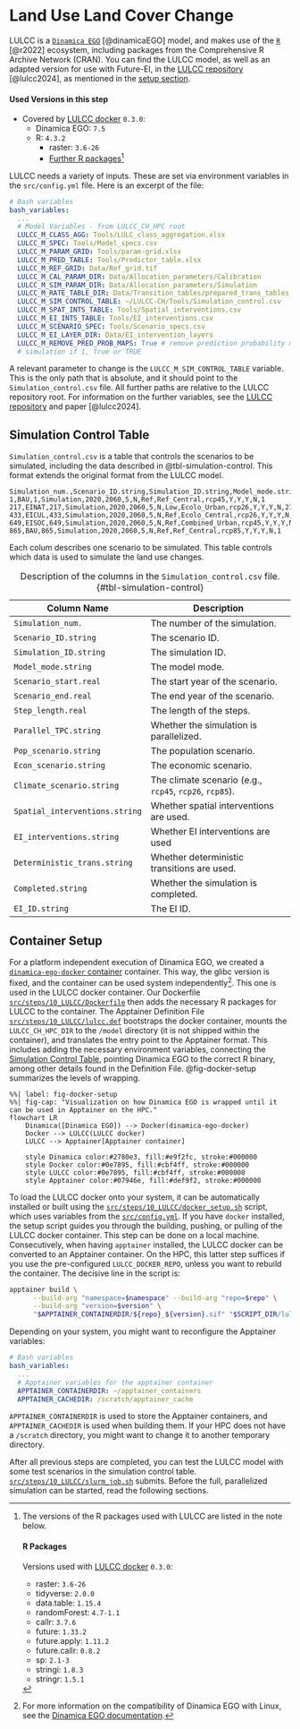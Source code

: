 # Land Use Land Cover Change {#10_LULCC}

LULCC is a [`Dinamica EGO`](https://dinamicaego.com) [@dinamicaEGO] model,
and makes use of the [`R`](https://www.r-project.org/) [@r2022] ecosystem,
including packages from the Comprehensive R Archive Network (CRAN).
You can find the LULCC model,
as well as an adapted version for use with Future-EI,
in the [LULCC repository](https://github.com/blenback/LULCC-CH) [@lulcc2024],
as mentioned in the [setup section](#lulcc-repository).

::: {#cau-versions .callout-caution}
#### Used Versions in this step
- Covered
  by [LULCC docker](https://hub.docker.com/repository/docker/cbueth/lulcc/general)
  `0.3.0`:
    - Dinamica EGO: `7.5`
    - R: `4.3.2`
        - raster: `3.6-26`
        - [Further R packages](#note-versions)[^r-package-versions]
:::


LULCC needs a variety of inputs.
These are set via environment variables in the `src/config.yml` file.
Here is an excerpt of the file:

```.yaml
# Bash variables
bash_variables:
  ...
  # Model Variables - from LULCC_CH_HPC root
  LULCC_M_CLASS_AGG: Tools/LULC_class_aggregation.xlsx
  LULCC_M_SPEC: Tools/Model_specs.csv
  LULCC_M_PARAM_GRID: Tools/param-grid.xlsx
  LULCC_M_PRED_TABLE: Tools/Predictor_table.xlsx
  LULCC_M_REF_GRID: Data/Ref_grid.tif
  LULCC_M_CAL_PARAM_DIR: Data/Allocation_parameters/Calibration
  LULCC_M_SIM_PARAM_DIR: Data/Allocation_parameters/Simulation
  LULCC_M_RATE_TABLE_DIR: Data/Transition_tables/prepared_trans_tables
  LULCC_M_SIM_CONTROL_TABLE: ~/LULCC-CH/Tools/Simulation_control.csv
  LULCC_M_SPAT_INTS_TABLE: Tools/Spatial_interventions.csv
  LULCC_M_EI_INTS_TABLE: Tools/EI_interventions.csv
  LULCC_M_SCENARIO_SPEC: Tools/Scenario_specs.csv
  LULCC_M_EI_LAYER_DIR: Data/EI_intervention_layers
  LULCC_M_REMOVE_PRED_PROB_MAPS: True # remove prediction probability maps after
  # simulation if 1, True or TRUE
```

A relevant parameter to change is the `LULCC_M_SIM_CONTROL_TABLE` variable.
This is the only path that is absolute,
and it should point to the `Simulation_control.csv` file.
All further paths are relative to the LULCC repository root.
For information on the further variables,
see the [LULCC repository](https://github.com/blenback/LULCC-CH)
and paper [@lulcc2024].

## Simulation Control Table {#simulation-control-table}

`Simulation_control.csv` is a table that controls the scenarios to be simulated,
including the data described in @tbl-simulation-control.
This format extends the original format from the LULCC model.


```.csv
Simulation_num.,Scenario_ID.string,Simulation_ID.string,Model_mode.string,Scenario_start.real,Scenario_end.real,Step_length.real,Parallel_TPC.string,Pop_scenario.string,Econ_scenario.string,Climate_scenario.string,Spatial_interventions.string,EI_interventions.string,Deterministic_trans.string,Completed.string,EI_ID.string
1,BAU,1,Simulation,2020,2060,5,N,Ref,Ref_Central,rcp45,Y,Y,Y,N,1
217,EINAT,217,Simulation,2020,2060,5,N,Low,Ecolo_Urban,rcp26,Y,Y,Y,N,217
433,EICUL,433,Simulation,2020,2060,5,N,Ref,Ecolo_Central,rcp26,Y,Y,Y,N,433
649,EISOC,649,Simulation,2020,2060,5,N,Ref,Combined_Urban,rcp45,Y,Y,Y,N,649
865,BAU,865,Simulation,2020,2060,5,N,Ref,Ref_Central,rcp85,Y,Y,Y,N,1
```

Each colum describes one scenario to be simulated.
This table controls which data is used to simulate the land use changes.

| Column Name                | Description                                                        |
|----------------------------|--------------------------------------------------------------------|
| `Simulation_num.`          | The number of the simulation.                                      |
| `Scenario_ID.string`       | The scenario ID.                                                   |
| `Simulation_ID.string`     | The simulation ID.                                                 |
| `Model_mode.string`        | The model mode.                                                    |
| `Scenario_start.real`      | The start year of the scenario.                                    |
| `Scenario_end.real`        | The end year of the scenario.                                      |
| `Step_length.real`         | The length of the steps.                                           |
| `Parallel_TPC.string`      | Whether the simulation is parallelized.                            |
| `Pop_scenario.string`      | The population scenario.                                           |
| `Econ_scenario.string`     | The economic scenario.                                             |
| `Climate_scenario.string`  | The climate scenario (e.g., `rcp45`, `rcp26`, `rcp85`).            |
| `Spatial_interventions.string` | Whether spatial interventions are used.                            |
| `EI_interventions.string`  | Whether EI interventions are used                                  |
| `Deterministic_trans.string` | Whether deterministic transitions are used.                        |
| `Completed.string`         | Whether the simulation is completed.                               |
| `EI_ID.string`             | The EI ID.                                                         |

: Description of the columns in the `Simulation_control.csv` file.
{#tbl-simulation-control}



## Container Setup

For a platform independent execution of Dinamica EGO,
we created a [`dinamica-ego-docker` container](https://github.com/cbueth/dinamica-ego-docker/) container.
This way, the glibc version is fixed,
and the container can be used system independently[^dinamica-ego-linux-compat].
This one is used in the LULCC docker container.
Our Dockerfile [`src/steps/10_LULCC/Dockerfile`](https://github.com/cbueth/Future-EI/tree/main/src/steps/10_LULCC/Dockerfile)
then adds the necessary R packages for LULCC to the container.
The Apptainer Definition
File [`src/steps/10_LULCC/lulcc.def`](https://github. com/cbueth/Future-EI/tree/main/src/steps/10_LULCC/lulcc.def)
bootstraps the docker container, mounts the `LULCC_CH_HPC_DIR` to the
`/model` directory (it is not shipped within the container),
and translates the entry point to the Apptainer format.
This includes adding the necessary environment variables, connecting the
[Simulation Control Table](#simulation-control-table), pointing Dinamica EGO
to the correct R binary, among other details found in the Definition File.
@fig-docker-setup summarizes the levels of wrapping.

[^dinamica-ego-linux-compat]: For more information on the compatibility of Dinamica EGO with Linux, see the [Dinamica EGO documentation](https://dinamicaego.com/dokuwiki/doku.php?id=dinamica_linux_compatibility).


```mermaid
%%| label: fig-docker-setup
%%| fig-cap: "Visualization on how Dinamica EGO is wrapped until it can be used in Apptainer on the HPC."
flowchart LR
    Dinamica([Dinamica EGO]) --> Docker(dinamica-ego-docker)
    Docker --> LULCC(LULCC docker)
    LULCC --> Apptainer[Apptainer container]

    style Dinamica color:#2780e3, fill:#e9f2fc, stroke:#000000
    style Docker color:#0e7895, fill:#cbf4ff, stroke:#000000
    style LULCC color:#0e7895, fill:#cbf4ff, stroke:#000000
    style Apptainer color:#07946e, fill:#def9f2, stroke:#000000
```




To load the LULCC docker onto your system,
it can be automatically installed or built using the
[`src/steps/10_LULCC/docker_setup.sh`](https://github.com/cbueth/Future-EI/tree/main/src/steps/10_LULCC/docker_setup.sh)
script, which uses variables from the
[`src/config.yml`](https://github.com/cbueth/Future-EI/tree/main/src/config.yml).
If you have `docker` installed, the setup script guides you through the building,
pushing, or pulling of the LULCC docker container.
This step can be done on a local machine.
Consecutively, when having `apptainer` installed,
the LULCC docker can be converted to an Apptainer container.
On the HPC, this latter step suffices if you use the pre-configured
`LULCC_DOCKER_REPO`, unless you want to rebuild the container.
The decisive line in the script is:

```.bash
apptainer build \
      --build-arg "namespace=$namespace" --build-arg "repo=$repo" \
      --build-arg "version=$version" \
      "$APPTAINER_CONTAINERDIR/${repo}_${version}.sif" "$SCRIPT_DIR/lulcc.def"
```

Depending on your system, you might want to reconfigure the Apptainer variables:

```.yaml
# Bash variables
bash_variables:
  ...
  # Apptainer variables for the apptainer container
  APPTAINER_CONTAINERDIR: ~/apptainer_containers
  APPTAINER_CACHEDIR: /scratch/apptainer_cache
```
`APPTAINER_CONTAINERDIR` is used to store the Apptainer containers,
and `APPTAINER_CACHEDIR` is used when building them.
If your HPC does not have a `/scratch` directory,
you might want to change it to another temporary directory.

After all previous steps are completed,
you can test the LULCC model with some test scenarios in the simulation control
table.
[`src/steps/10_LULCC/slurm_job.sh`](https://github.com/cbueth/Future-EI/tree/main/src/steps/10_LULCC/slurm_job.sh)
submits.
Before the full, parallelized simulation can be started,
read the following sections.

[^r-package-versions]: The versions of the R packages used with LULCC are
    listed in the note below.

    ::: {#note-versions .callout-note}
    #### R Packages
    Versions used
    with [LULCC docker](https://hub.docker.com/repository/docker/cbueth/lulcc/general)
    `0.3.0`:

    - raster: `3.6-26`
    - tidyverse: `2.0.0`
    - data.table: `1.15.4`
    - randomForest: `4.7-1.1`
    - callr: `3.7.6`
    - future: `1.33.2`
    - future.apply: `1.11.2`
    - future.callr: `0.8.2`
    - sp: `2.1-3`
    - stringi: `1.8.3`
    - stringr: `1.5.1`
    :::